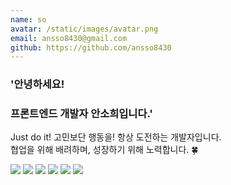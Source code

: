 ```yaml
---
name: so
avatar: /static/images/avatar.png
email: ansso8430@gmail.com
github: https://github.com/ansso8430
---
```


### '안녕하세요!

### 프론트엔드 개발자 안소희입니다.'

Just do it! 고민보단 행동을! 항상 도전하는 개발자입니다. <br />
협업을 위해 배려하며, 성장하기 위해 노력합니다. 🍀

<p>
  <img src="https://img.shields.io/badge/javascript-F7DF1E?style=flat&logo=javascript&logoColor=white" />
  <img src="https://img.shields.io/badge/React-61DAFB?style=flat&logo=React&logoColor=white" />
  <img src="https://img.shields.io/badge/Typescript-3178C6?style=flat&logo=Typescript&logoColor=white" />
  <img src="https://img.shields.io/badge/HTML5-E34F26?style=flat&logo=HTML5&logoColor=white" />
  <img src="https://img.shields.io/badge/CSS3-1572B6?style=flat&logo=CSS3&logoColor=white" />
  <img src="https://img.shields.io/badge/github-181717?style=flat&logo=github&logoColor=white" />
</p>
